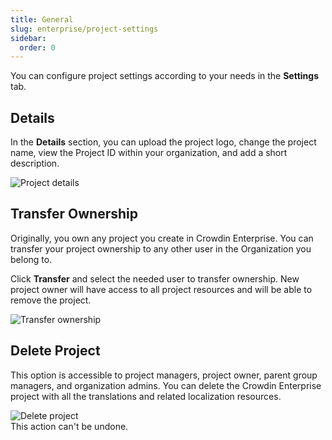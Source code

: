 ```yaml
---
title: General
slug: enterprise/project-settings
sidebar:
  order: 0
---
```



You can configure project settings according to your needs in the **Settings** tab.

## Details

In the **Details** section, you can upload the project logo, change the project name, view the Project ID within your organization, and add a short description.

<Image src={details} alt="Project details" />

## Transfer Ownership

Originally, you own any project you create in Crowdin Enterprise. You can transfer your project ownership to any other user in the Organization you belong to.

Click **Transfer** and select the needed user to transfer ownership. New project owner will have access to all project resources and will be able to remove the project.

<Image src={ownership} alt="Transfer ownership" />

## Delete Project

This option is accessible to project managers, project owner, parent group managers, and organization admins. You can delete the Crowdin Enterprise project with all the translations and related localization resources.

<Image src={projectRemoval} alt="Delete project" />

<Aside type="danger">
  This action can't be undone.
</Aside>
